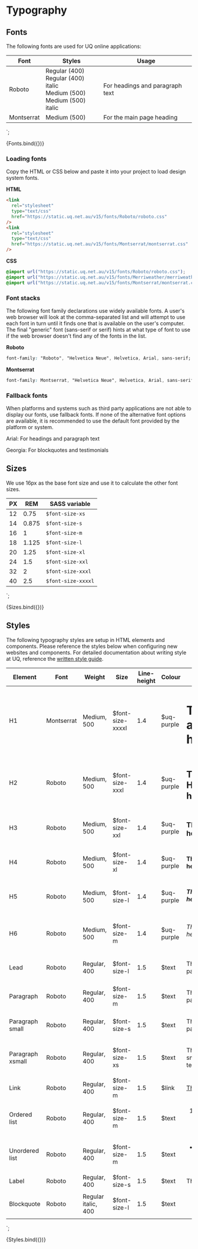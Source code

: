
<Meta title="Core/Typography" />

# Typography

## Fonts

The following fonts are used for UQ online applications:

<table className="uqds-table uqds-table--card uqds-fonts">
  <thead>
    <tr>
      <th>Font</th>
      <th>Styles</th>
      <th>Usage</th>
    </tr>
  </thead>
  <tbody>
    <tr>
      <td><div class="uqds-font uqds-font--roboto">Roboto</div></td>
      <td>
        <div class="uqds-font uqds-font--roboto">Regular (400)</div>
        <div class="uqds-font uqds-font--roboto uqds-font--italic">Regular (400) italic</div>
        <div class="uqds-font uqds-font--roboto uqds-font--500">Medium (500)</div>
        <div class="uqds-font uqds-font--roboto uqds-font--500 uqds-font--italic">Medium (500) italic</div>
      </td>
      <td>For headings and paragraph text</td>
    </tr>
    <tr>
      <td><div class="uqds-font uqds-font--montserrat uqds-font--500">Montserrat</div></td>
      <td><div class="uqds-font uqds-font--montserrat uqds-font--500">Medium (500)</div></td>
      <td>For the main page heading</td>
    </tr>
  </tbody>
</table>
`;

<Story name="Fonts">{Fonts.bind({})}</Story>

### Loading fonts

Copy the HTML or CSS below and paste it into your project to load design system fonts.

**HTML**

```html
<link
  rel="stylesheet"
  type="text/css"
  href="https://static.uq.net.au/v15/fonts/Roboto/roboto.css"
/>
<link
  rel="stylesheet"
  type="text/css"
  href="https://static.uq.net.au/v15/fonts/Montserrat/montserrat.css"
/>
```

**CSS**

```css
@import url("https://static.uq.net.au/v15/fonts/Roboto/roboto.css");
@import url("https://static.uq.net.au/v15/fonts/Merriweather/merriweather.css");
@import url("https://static.uq.net.au/v15/fonts/Montserrat/montserrat.css");
```

### Font stacks

The following font family declarations use widely available fonts. A user's web browser will look at the comma-separated list and will
attempt to use each font in turn until it finds one that is available on the user's computer. The final "generic" font (sans-serif or serif) hints at what type of font to use if the web browser doesn't
find any of the fonts in the list.

**Roboto**

```css
font-family: "Roboto", "Helvetica Neue", Helvetica, Arial, sans-serif;
```

**Montserrat**

```css
font-family: Montserrat, "Helvetica Neue", Helvetica, Arial, sans-serif;
```

### Fallback fonts

When platforms and systems such as third party applications are not able to display our fonts, use fallback fonts. If none of the alternative font options are available, it is recommended to use the default font provided by the platform or system.

<p>
  <span class="uqds-font uqds-font--arial">Arial</span>: For headings and
  paragraph text
</p>
<p>
  <span class="uqds-font uqds-font--georgia uqds-font--italic">Georgia</span>:
  For blockquotes and testimonials
</p>

## Sizes

We use 16px as the base font size and use it to calculate the other font sizes.

<table className="uqds-table uqds-table--card">
  <thead>
    <tr>
      <th>PX</th>
      <th>REM</th>
      <th>SASS variable</th>
    </tr>
  </thead>
  <tbody>
    <tr>
      <td>12</td>
      <td>0.75</td>
      <td><code>$font-size-xs</code></td>
    </tr>
    <tr>
      <td>14</td>
      <td>0.875</td>
      <td><code>$font-size-s</code></td>
    </tr>
    <tr>
      <td>16</td>
      <td>1</td>
      <td><code>$font-size-m</code></td>
    </tr>
    <tr>
      <td>18</td>
      <td>1.125</td>
      <td><code>$font-size-l</code></td>
    </tr>
    <tr>
      <td>20</td>
      <td>1.25</td>
      <td><code>$font-size-xl</code></td>
    </tr>
    <tr>
      <td>24</td>
      <td>1.5</td>
      <td><code>$font-size-xxl</code></td>
    </tr>
    <tr>
      <td>32</td>
      <td>2</td>
      <td><code>$font-size-xxxl</code></td>
    </tr>
    <tr>
      <td>40</td>
      <td>2.5</td>
      <td><code>$font-size-xxxxl</code></td>
    </tr>
  </tbody>
</table>
`;

<Story name="Sizes">{Sizes.bind({})}</Story>

## Styles

The following typography styles are setup in HTML elements and components. Please reference the styles below when configuring new websites and components. For detailed documentation about writing style at UQ, reference the <a href="https://marketing-communication.uq.edu.au/written-style-guide" target="_blank" rel="nofollow noopener noreferrer" class="sbdocs sbdocs-a css-19nbuh3">written style guide</a>.

<table className="uqds-table uqds-table--card">
  <thead>
    <tr className="uqds-table__mobile-heading">
      <th className="uqds-table__heading">Element</th>
      <th className="uqds-table__heading">Font</th>
      <th className="uqds-table__heading">Weight</th>
      <th className="uqds-table__heading">Size</th>
      <th className="uqds-table__heading">Line-height</th>
      <th className="uqds-table__heading">Colour</th>
      <th className="uqds-table__heading">Example</th>
    </tr>
  </thead>
  <tbody>
    <tr className="uqds-table__row">
      <td className="uqds-table__item">H1</td>
      <td className="uqds-table__item" data-title="Font:">Montserrat</td>
      <td className="uqds-table__item" data-title="Weight:">Medium, 500</td>
      <td className="uqds-table__item" data-title="Size:">$font-size-xxxxl</td>
      <td className="uqds-table__item" data-title="Line-height:">1.4</td> 
      <td className="uqds-table__item" data-title="Colour:">$uq-purple</td>
      <td className="uqds-table__item" data-title="Example"><h1>This is a H1 heading</h1></td> 
    </tr>
    <tr className="uqds-table__row">
      <td className="uqds-table__item">H2</td>
      <td className="uqds-table__item" data-title="Font:">Roboto</td>
      <td className="uqds-table__item" data-title="Weight:">Medium, 500</td>
      <td className="uqds-table__item" data-title="Size:">$font-size-xxxl</td>
      <td className="uqds-table__item" data-title="Line-height:">1.4</td>
      <td className="uqds-table__item" data-title="Colour:">$uq-purple</td>
      <td className="uqds-table__item" data-title="Example"><h2>This is a H2 heading</h2></td> 
    </tr>
    <tr className="uqds-table__row">
      <td className="uqds-table__item">H3</td>
      <td className="uqds-table__item" data-title="Font:">Roboto</td>
      <td className="uqds-table__item" data-title="Weight:">Medium, 500</td>
      <td className="uqds-table__item" data-title="Size:">$font-size-xxl</td>
      <td className="uqds-table__item" data-title="Line-height:">1.4</td>
      <td className="uqds-table__item" data-title="Colour:">$uq-purple</td>
      <td className="uqds-table__item" data-title="Example"><h3>This is a H3 heading</h3></td> 
    </tr>
    <tr className="uqds-table__row">
      <td className="uqds-table__item">H4</td>
      <td className="uqds-table__item" data-title="Font:">Roboto</td>
      <td className="uqds-table__item" data-title="Weight:">Medium, 500</td>
      <td className="uqds-table__item" data-title="Size:">$font-size-xl</td>
      <td className="uqds-table__item" data-title="Line-height:">1.4</td>
      <td className="uqds-table__item" data-title="Colour:">$uq-purple</td>
      <td className="uqds-table__item" data-title="Example"><h4>This is a H4 heading</h4></td> 
    </tr>
    <tr className="uqds-table__row">
      <td className="uqds-table__item">H5</td>
      <td className="uqds-table__item" data-title="Font:">Roboto</td>
      <td className="uqds-table__item" data-title="Weight:">Medium, 500</td>
      <td className="uqds-table__item" data-title="Size:">$font-size-l</td>
      <td className="uqds-table__item" data-title="Line-height:">1.4</td>
      <td className="uqds-table__item" data-title="Colour:">$uq-purple</td>
      <td className="uqds-table__item" data-title="Example"><h5>This is a H5 heading</h5></td> 
    </tr>
    <tr className="uqds-table__row">
      <td className="uqds-table__item">H6</td>
      <td className="uqds-table__item" data-title="Font:">Roboto</td>
      <td className="uqds-table__item" data-title="Weight:">Medium, 500</td>
      <td className="uqds-table__item" data-title="Size:">$font-size-m</td>
      <td className="uqds-table__item" data-title="Line-height:">1.4</td>
      <td className="uqds-table__item" data-title="Colour:">$uq-purple</td>
      <td className="uqds-table__item" data-title="Example"><h6>This is a H6 heading</h6></td> 
    </tr>
    <tr className="uqds-table__row">
      <td className="uqds-table__item">Lead</td>
      <td className="uqds-table__item" data-title="Font:">Roboto</td>
      <td className="uqds-table__item" data-title="Weight:">Regular, 400</td>
      <td className="uqds-table__item" data-title="Size:">$font-size-l</td>
      <td className="uqds-table__item" data-title="Line-height:">1.5</td>
      <td className="uqds-table__item" data-title="Colour:">$text</td>
      <td className="uqds-table__item" data-title="Example"><p class="uqds-font--lead">This is lead paragraph text</p></td> 
    </tr>
    <tr className="uqds-table__row">
      <td className="uqds-table__item">Paragraph</td>
      <td className="uqds-table__item" data-title="Font:">Roboto</td>
      <td className="uqds-table__item" data-title="Weight:">Regular, 400</td>
      <td className="uqds-table__item" data-title="Size:">$font-size-m</td>
      <td className="uqds-table__item" data-title="Line-height:">1.5</td>
      <td className="uqds-table__item" data-title="Colour:">$text</td>
      <td className="uqds-table__item" data-title="Example"><p>This is paragraph text</p></td> 
    </tr>
    <tr className="uqds-table__row">
      <td className="uqds-table__item">Paragraph small</td>
      <td className="uqds-table__item" data-title="Font:">Roboto</td>
      <td className="uqds-table__item" data-title="Weight:">Regular, 400</td>
      <td className="uqds-table__item" data-title="Size:">$font-size-s</td>
      <td className="uqds-table__item" data-title="Line-height:">1.5</td>
      <td className="uqds-table__item" data-title="Colour:">$text</td>
      <td className="uqds-table__item" data-title="Example"><p class="uqds-font--small">This is small paragraph text</p></td> 
    </tr>
    <tr className="uqds-table__row">
      <td className="uqds-table__item">Paragraph xsmall</td>
      <td className="uqds-table__item" data-title="Font:">Roboto</td>
      <td className="uqds-table__item" data-title="Weight:">Regular, 400</td>
      <td className="uqds-table__item" data-title="Size:">$font-size-xs</td>
      <td className="uqds-table__item" data-title="Line-height:">1.5</td>
      <td className="uqds-table__item" data-title="Colour:">$text</td>
      <td className="uqds-table__item" data-title="Example"><p class="uqds-font--xsmall">This is extra small paragraph text</p></td> 
    </tr>
    <tr className="uqds-table__row">
      <td className="uqds-table__item">Link</td>
      <td className="uqds-table__item" data-title="Font:">Roboto</td>
      <td className="uqds-table__item" data-title="Weight:">Regular, 400</td>
      <td className="uqds-table__item" data-title="Size:">$font-size-m</td>
      <td className="uqds-table__item" data-title="Line-height:">1.5</td>
      <td className="uqds-table__item" data-title="Colour:">$link</td>
      <td className="uqds-table__item" data-title="Example"><a href="">This is a link</a></td> 
    </tr>
    <tr className="uqds-table__row">
      <td className="uqds-table__item">Ordered list</td>
      <td className="uqds-table__item" data-title="Font:">Roboto</td>
      <td className="uqds-table__item" data-title="Weight:">Regular, 400</td>
      <td className="uqds-table__item" data-title="Size:">$font-size-m</td>
      <td className="uqds-table__item" data-title="Line-height:">1.5</td>
      <td className="uqds-table__item" data-title="Colour:">$text</td>
      <td className="uqds-table__item" data-title="Example"><ol><li>This is an ordered list item</li></ol></td> 
    </tr>
    <tr className="uqds-table__row">
      <td className="uqds-table__item">Unordered list</td>
      <td className="uqds-table__item" data-title="Font:">Roboto</td>
      <td className="uqds-table__item" data-title="Weight:">Regular, 400</td>
      <td className="uqds-table__item" data-title="Size:">$font-size-m</td>
      <td className="uqds-table__item" data-title="Line-height:">1.5</td>
      <td className="uqds-table__item" data-title="Colour:">$text</td>
      <td className="uqds-table__item" data-title="Example"><ul><li>This is an unordered list item</li></ul></td> 
    </tr>
    <tr className="uqds-table__row">
      <td className="uqds-table__item">Label</td>
      <td className="uqds-table__item" data-title="Font:">Roboto</td>
      <td className="uqds-table__item" data-title="Weight:">Regular, 400</td>
      <td className="uqds-table__item" data-title="Size:">$font-size-s</td>
      <td className="uqds-table__item" data-title="Line-height:">1.5</td>
      <td className="uqds-table__item" data-title="Colour:">$text</td>
      <td className="uqds-table__item" data-title="Example"><label>This is a label</label></td> 
    </tr>
    <tr className="uqds-table__row">
      <td className="uqds-table__item">Blockquote</td>
      <td className="uqds-table__item" data-title="Font:">Roboto</td>
      <td className="uqds-table__item" data-title="Weight:">Regular italic, 400</td>
      <td className="uqds-table__item" data-title="Size:">$font-size-l</td>
      <td className="uqds-table__item" data-title="Line-height:">1.5</td>
      <td className="uqds-table__item" data-title="Colour:">$text</td>
      <td className="uqds-table__item" data-title="Example"><blockquote>This is a blockquote</blockquote></td> 
    </tr>
  </tbody>
</table>
`;

<Story name="Styles">{Styles.bind({})}</Story>
